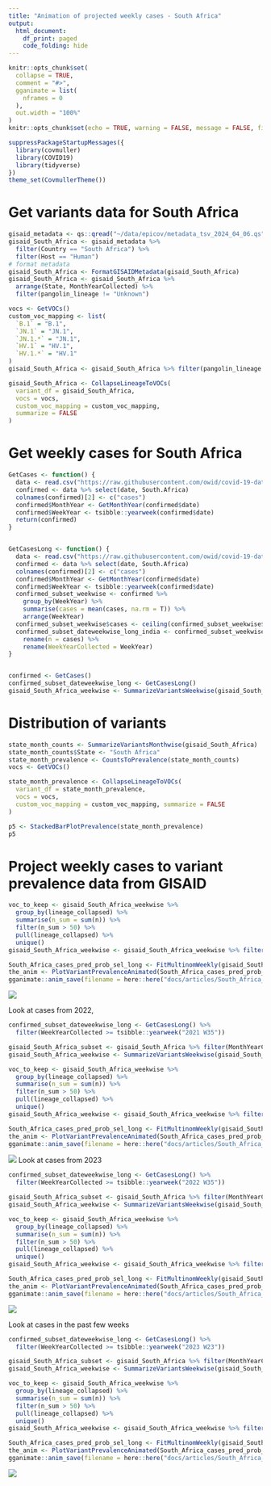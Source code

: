```yaml
---
title: "Animation of projected weekly cases - South Africa"
output:
  html_document:
    df_print: paged
    code_folding: hide
---
```


```r
knitr::opts_chunk$set(
  collapse = TRUE,
  comment = "#>",
  gganimate = list(
    nframes = 0
  ),
  out.width = "100%"
)
knitr::opts_chunk$set(echo = TRUE, warning = FALSE, message = FALSE, fig.dim = c(12, 5))
```



```r
suppressPackageStartupMessages({
  library(covmuller)
  library(COVID19)
  library(tidyverse)
})
theme_set(CovmullerTheme())
```

# Get variants data for South Africa

```r
gisaid_metadata <- qs::qread("~/data/epicov/metadata_tsv_2024_04_06.qs")
gisaid_South_Africa <- gisaid_metadata %>%
  filter(Country == "South Africa") %>%
  filter(Host == "Human")
# format metadata
gisaid_South_Africa <- FormatGISAIDMetadata(gisaid_South_Africa)
gisaid_South_Africa <- gisaid_South_Africa %>%
  arrange(State, MonthYearCollected) %>%
  filter(pangolin_lineage != "Unknown")

vocs <- GetVOCs()
custom_voc_mapping <- list(
  `B.1` = "B.1",
  `JN.1` = "JN.1",
  `JN.1.*` = "JN.1",
  `HV.1` = "HV.1",
  `HV.1.*` = "HV.1"
)
gisaid_South_Africa <- gisaid_South_Africa %>% filter(pangolin_lineage != "None")

gisaid_South_Africa <- CollapseLineageToVOCs(
  variant_df = gisaid_South_Africa,
  vocs = vocs,
  custom_voc_mapping = custom_voc_mapping,
  summarize = FALSE
)
```

# Get weekly cases for South Africa

```r
GetCases <- function() {
  data <- read.csv("https://raw.githubusercontent.com/owid/covid-19-data/master/public/data/cases_deaths/new_cases.csv")
  confirmed <- data %>% select(date, South.Africa)
  colnames(confirmed)[2] <- c("cases")
  confirmed$MonthYear <- GetMonthYear(confirmed$date)
  confirmed$WeekYear <- tsibble::yearweek(confirmed$date)
  return(confirmed)
}


GetCasesLong <- function() {
  data <- read.csv("https://raw.githubusercontent.com/owid/covid-19-data/master/public/data/cases_deaths/new_cases.csv")
  confirmed <- data %>% select(date, South.Africa)
  colnames(confirmed)[2] <- c("cases")
  confirmed$MonthYear <- GetMonthYear(confirmed$date)
  confirmed$WeekYear <- tsibble::yearweek(confirmed$date)
  confirmed_subset_weekwise <- confirmed %>%
    group_by(WeekYear) %>%
    summarise(cases = mean(cases, na.rm = T)) %>%
    arrange(WeekYear)
  confirmed_subset_weekwise$cases <- ceiling(confirmed_subset_weekwise$cases)
  confirmed_subset_dateweekwise_long_india <- confirmed_subset_weekwise %>%
    rename(n = cases) %>%
    rename(WeekYearCollected = WeekYear)
}


confirmed <- GetCases()
confirmed_subset_dateweekwise_long <- GetCasesLong()
gisaid_South_Africa_weekwise <- SummarizeVariantsWeekwise(gisaid_South_Africa)
```


# Distribution of variants



```r
state_month_counts <- SummarizeVariantsMonthwise(gisaid_South_Africa)
state_month_counts$State <- "South Africa"
state_month_prevalence <- CountsToPrevalence(state_month_counts)
vocs <- GetVOCs()

state_month_prevalence <- CollapseLineageToVOCs(
  variant_df = state_month_prevalence,
  vocs = vocs,
  custom_voc_mapping = custom_voc_mapping, summarize = FALSE
)

p5 <- StackedBarPlotPrevalence(state_month_prevalence)
p5
```


# Project weekly cases to variant prevalence data from GISAID

```r
voc_to_keep <- gisaid_South_Africa_weekwise %>%
  group_by(lineage_collapsed) %>%
  summarise(n_sum = sum(n)) %>%
  filter(n_sum > 50) %>%
  pull(lineage_collapsed) %>%
  unique()
gisaid_South_Africa_weekwise <- gisaid_South_Africa_weekwise %>% filter(lineage_collapsed %in% voc_to_keep)

South_Africa_cases_pred_prob_sel_long <- FitMultinomWeekly(gisaid_South_Africa_weekwise, confirmed_subset_dateweekwise_long)
the_anim <- PlotVariantPrevalenceAnimated(South_Africa_cases_pred_prob_sel_long, title = "Estimated cases (weekly average) in South Africa by variant", caption = "**Source: gisaid.org and ourworldindata.org/coronavirus**<br>", date_breaks = "100 days")
gganimate::anim_save(filename = here::here("docs/articles/South_Africa_animated.gif"), animation = the_anim)
```

![](South_Africa_animated.gif)

Look at cases from 2022,

```r
confirmed_subset_dateweekwise_long <- GetCasesLong() %>%
  filter(WeekYearCollected >= tsibble::yearweek("2021 W35"))

gisaid_South_Africa_subset <- gisaid_South_Africa %>% filter(MonthYearCollected > "Oct 2021")
gisaid_South_Africa_weekwise <- SummarizeVariantsWeekwise(gisaid_South_Africa_subset)

voc_to_keep <- gisaid_South_Africa_weekwise %>%
  group_by(lineage_collapsed) %>%
  summarise(n_sum = sum(n)) %>%
  filter(n_sum > 50) %>%
  pull(lineage_collapsed) %>%
  unique()
gisaid_South_Africa_weekwise <- gisaid_South_Africa_weekwise %>% filter(lineage_collapsed %in% voc_to_keep)

South_Africa_cases_pred_prob_sel_long <- FitMultinomWeekly(gisaid_South_Africa_weekwise, confirmed_subset_dateweekwise_long)
the_anim <- PlotVariantPrevalenceAnimated(South_Africa_cases_pred_prob_sel_long, title = "Estimated cases (weekly average) in South Africa by variant", caption = "**Source: gisaid.org and ourworldindata.org/coronavirus**<br>", date_breaks = "100 days")
gganimate::anim_save(filename = here::here("docs/articles/South_Africa_animated_2021.gif"), animation = the_anim)
```

![](South_Africa_animated_2021.gif)
Look at cases from 2023

```r
confirmed_subset_dateweekwise_long <- GetCasesLong() %>%
  filter(WeekYearCollected >= tsibble::yearweek("2022 W35"))

gisaid_South_Africa_subset <- gisaid_South_Africa %>% filter(MonthYearCollected > "October 2022")
gisaid_South_Africa_weekwise <- SummarizeVariantsWeekwise(gisaid_South_Africa_subset)

voc_to_keep <- gisaid_South_Africa_weekwise %>%
  group_by(lineage_collapsed) %>%
  summarise(n_sum = sum(n)) %>%
  filter(n_sum > 50) %>%
  pull(lineage_collapsed) %>%
  unique()
gisaid_South_Africa_weekwise <- gisaid_South_Africa_weekwise %>% filter(lineage_collapsed %in% voc_to_keep)

South_Africa_cases_pred_prob_sel_long <- FitMultinomWeekly(gisaid_South_Africa_weekwise, confirmed_subset_dateweekwise_long)
the_anim <- PlotVariantPrevalenceAnimated(South_Africa_cases_pred_prob_sel_long, title = "Estimated cases (weekly average) in South Africa by variant", caption = "**Source: gisaid.org and ourworldindata.org/coronavirus**<br>")
gganimate::anim_save(filename = here::here("docs/articles/South_Africa_animated_2023.gif"), animation = the_anim)
```

![](South_Africa_animated_2023.gif)



Look at cases in the past few weeks

```r
confirmed_subset_dateweekwise_long <- GetCasesLong() %>%
  filter(WeekYearCollected >= tsibble::yearweek("2023 W23"))

gisaid_South_Africa_subset <- gisaid_South_Africa %>% filter(MonthYearCollected > "June 2023")
gisaid_South_Africa_weekwise <- SummarizeVariantsWeekwise(gisaid_South_Africa_subset)

voc_to_keep <- gisaid_South_Africa_weekwise %>%
  group_by(lineage_collapsed) %>%
  summarise(n_sum = sum(n)) %>%
  filter(n_sum > 50) %>%
  pull(lineage_collapsed) %>%
  unique()
gisaid_South_Africa_weekwise <- gisaid_South_Africa_weekwise %>% filter(lineage_collapsed %in% voc_to_keep)

South_Africa_cases_pred_prob_sel_long <- FitMultinomWeekly(gisaid_South_Africa_weekwise, confirmed_subset_dateweekwise_long)
the_anim <- PlotVariantPrevalenceAnimated(South_Africa_cases_pred_prob_sel_long, title = "Estimated cases (weekly average) in South Africa by variant", caption = "**Source: gisaid.org and ourworldindata.org/coronavirus**<br>")
gganimate::anim_save(filename = here::here("docs/articles/South_Africa_animated_2024.gif"), animation = the_anim)
```
![](South_Africa_animated_2024.gif)
